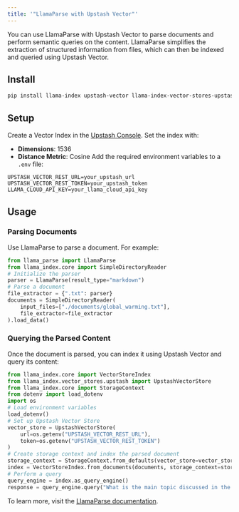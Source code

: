 ```yaml
---
title: '"LlamaParse with Upstash Vector"'
---
```

You can use LlamaParse with Upstash Vector to parse documents and perform semantic queries on the content. LlamaParse simplifies the extraction of structured information from files, which can then be indexed and queried using Upstash Vector.
## Install
```bash
pip install llama-index upstash-vector llama-index-vector-stores-upstash python-dotenv
```
## Setup
Create a Vector Index in the [Upstash Console](https://console.upstash.com). Set the index with:
- **Dimensions**: 1536
- **Distance Metric**: Cosine
Add the required environment variables to a `.env` file:
```
UPSTASH_VECTOR_REST_URL=your_upstash_url
UPSTASH_VECTOR_REST_TOKEN=your_upstash_token
LLAMA_CLOUD_API_KEY=your_llama_cloud_api_key
```
## Usage
### Parsing Documents
Use LlamaParse to parse a document. For example:
```python
from llama_parse import LlamaParse
from llama_index.core import SimpleDirectoryReader
# Initialize the parser
parser = LlamaParse(result_type="markdown")
# Parse a document
file_extractor = {".txt": parser}
documents = SimpleDirectoryReader(
    input_files=["./documents/global_warming.txt"],
    file_extractor=file_extractor
).load_data()
```
### Querying the Parsed Content
Once the document is parsed, you can index it using Upstash Vector and query its content:
```python
from llama_index.core import VectorStoreIndex
from llama_index.vector_stores.upstash import UpstashVectorStore
from llama_index.core import StorageContext
from dotenv import load_dotenv
import os
# Load environment variables
load_dotenv()
# Set up Upstash Vector Store
vector_store = UpstashVectorStore(
    url=os.getenv("UPSTASH_VECTOR_REST_URL"),
    token=os.getenv("UPSTASH_VECTOR_REST_TOKEN")
)
# Create storage context and index the parsed document
storage_context = StorageContext.from_defaults(vector_store=vector_store)
index = VectorStoreIndex.from_documents(documents, storage_context=storage_context)
# Perform a query
query_engine = index.as_query_engine()
response = query_engine.query("What is the main topic discussed in the document?")
```
To learn more, visit the [LlamaParse documentation](https://docs.cloud.llamaindex.ai/llamaparse/getting_started/get_an_api_key).